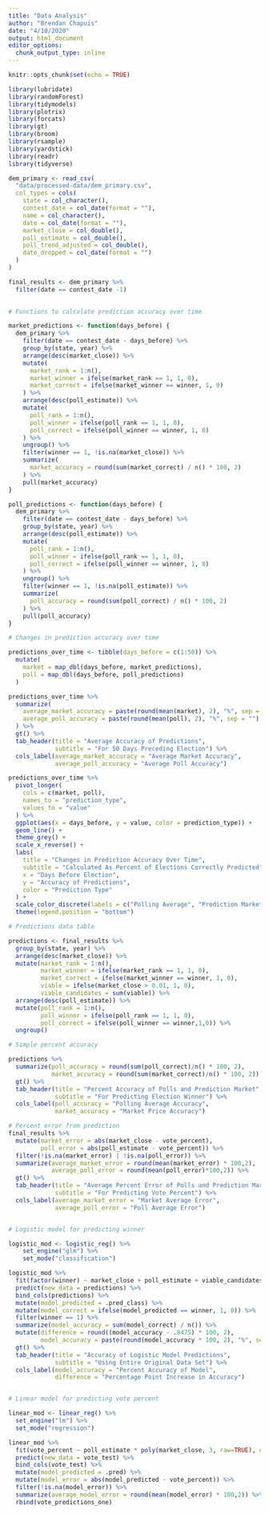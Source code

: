```yaml
---
title: "Data Analysis"
author: "Brendan Chapuis"
date: "4/10/2020"
output: html_document
editor_options: 
  chunk_output_type: inline
---
```


```r
knitr::opts_chunk$set(echo = TRUE)
```


```r

library(lubridate)
library(randomForest)
library(tidymodels)
library(plotrix)
library(forcats)
library(gt)
library(broom)
library(rsample)
library(yardstick)
library(readr)
library(tidyverse)

```


```r

dem_primary <- read_csv(
  "data/processed-data/dem_primary.csv",
  col_types = cols(
    state = col_character(),
    contest_date = col_date(format = ""),
    name = col_character(),
    date = col_date(format = ""),
    market_close = col_double(),
    poll_estimate = col_double(),
    poll_trend_adjusted = col_double(),
    date_dropped = col_date(format = "")
  )
)

final_results <- dem_primary %>% 
  filter(date == contest_date -1)
    
```


```r

# Functions to calculate prediction accuracy over time

market_predictions <- function(days_before) {
  dem_primary %>%
    filter(date == contest_date - days_before) %>%
    group_by(state, year) %>%
    arrange(desc(market_close)) %>%
    mutate(
      market_rank = 1:n(),
      market_winner = ifelse(market_rank == 1, 1, 0),
      market_correct = ifelse(market_winner == winner, 1, 0)
    ) %>%
    arrange(desc(poll_estimate)) %>%
    mutate(
      poll_rank = 1:n(),
      poll_winner = ifelse(poll_rank == 1, 1, 0),
      poll_correct = ifelse(poll_winner == winner, 1, 0)
    ) %>%
    ungroup() %>%
    filter(winner == 1, !is.na(market_close)) %>% 
    summarize(
      market_accuracy = round(sum(market_correct) / n() * 100, 2)
    ) %>% 
    pull(market_accuracy)
}

poll_predictions <- function(days_before) {
  dem_primary %>%
    filter(date == contest_date - days_before) %>%
    group_by(state, year) %>%
    arrange(desc(poll_estimate)) %>%
    mutate(
      poll_rank = 1:n(),
      poll_winner = ifelse(poll_rank == 1, 1, 0),
      poll_correct = ifelse(poll_winner == winner, 1, 0)
    ) %>%
    ungroup() %>%
    filter(winner == 1, !is.na(poll_estimate)) %>% 
    summarize(
      poll_accuracy = round(sum(poll_correct) / n() * 100, 2)
    ) %>% 
    pull(poll_accuracy)
}

# Changes in prediction accuracy over time

predictions_over_time <- tibble(days_before = c(1:50)) %>%
  mutate(
    market = map_dbl(days_before, market_predictions),
    poll = map_dbl(days_before, poll_predictions)
  )

predictions_over_time %>%
  summarize(
    average_market_accuracy = paste(round(mean(market), 2), "%", sep = ""),
    average_poll_accuracy = paste(round(mean(poll), 2), "%", sep = "")
  ) %>%
  gt() %>%
  tab_header(title = "Average Accuracy of Predictions",
             subtitle = "For 50 Days Preceding Election") %>%
  cols_label(average_market_accuracy = "Average Market Accuracy",
             average_poll_accuracy = "Average Poll Accuracy")

predictions_over_time %>%
  pivot_longer(
    cols = c(market, poll),
    names_to = "prediction_type",
    values_to = "value"
  ) %>%
  ggplot(aes(x = days_before, y = value, color = prediction_type)) +
  geom_line() +
  theme_grey() +
  scale_x_reverse() +
  labs(
    title = "Changes in Prediction Accuracy Over Time",
    subtitle = "Calculated As Percent of Elections Correctly Predicted",
    x = "Days Before Election",
    y = "Accuracy of Predictions",
    color = "Prediction Type"
  ) +
  scale_color_discrete(labels = c("Polling Average", "Prediction Market Price")) +
  theme(legend.position = "bottom")

# Predictions data table

predictions <- final_results %>%
  group_by(state, year) %>% 
  arrange(desc(market_close)) %>% 
  mutate(market_rank = 1:n(),
         market_winner = ifelse(market_rank == 1, 1, 0),
         market_correct = ifelse(market_winner == winner, 1, 0),
         viable = ifelse(market_close > 0.01, 1, 0),
         viable_candidates = sum(viable)) %>%
  arrange(desc(poll_estimate)) %>% 
  mutate(poll_rank = 1:n(),
         poll_winner = ifelse(poll_rank == 1, 1, 0),
         poll_correct = ifelse(poll_winner == winner,1,0)) %>% 
  ungroup()

# Simple percent accuracy

predictions %>% 
  summarize(poll_accuracy = round(sum(poll_correct)/n() * 100, 2),
            market_accuracy = round(sum(market_correct)/n() * 100, 2)) %>% 
  gt() %>% 
  tab_header(title = "Percent Accuracy of Polls and Prediction Market",
             subtitle = "For Predicting Election Winner") %>% 
  cols_label(poll_accuracy = "Polling Average Accuracy",
             market_accuracy = "Market Price Accuracy")

# Percent error from prediction
final_results %>% 
  mutate(market_error = abs(market_close - vote_percent),
         poll_error = abs(poll_estimate - vote_percent)) %>%
  filter(!is.na(market_error) | !is.na(poll_error)) %>% 
  summarize(average_market_error = round(mean(market_error) * 100,2),
            average_poll_error = round(mean(poll_error)*100,2)) %>% 
  gt() %>% 
  tab_header(title = "Average Percent Error of Polls and Prediction Market",
             subtitle = "For Predicting Vote Percent") %>% 
  cols_label(average_market_error = "Market Average Error",
             average_poll_error = "Poll Average Error")


# Logistic model for predicting winner

logistic_mod <- logistic_reg() %>%
    set_engine("glm") %>%
    set_mode("classification")

logistic_mod %>%
  fit(factor(winner) ~ market_close + poll_estimate + viable_candidates, data = predictions) %>%
  predict(new_data = predictions) %>%
  bind_cols(predictions) %>%
  mutate(model_predicted = .pred_class) %>%
  mutate(model_correct = ifelse(model_predicted == winner, 1, 0)) %>%
  filter(winner == 1) %>%
  summarize(model_accuracy = sum(model_correct) / n()) %>%
  mutate(difference = round((model_accuracy - .8475) * 100, 2),
         model_accuracy = paste(round(model_accuracy * 100, 2), "%", sep = "")) %>%
  gt() %>%
  tab_header(title = "Accuracy of Logistic Model Predictions",
             subtitle = "Using Entire Original Data Set") %>%
  cols_label(model_accuracy = "Percent Accuracy of Model",
             difference = "Percentage Point Increase in Accuracy")


# Linear model for predicting vote percent

linear_mod <- linear_reg() %>%
  set_engine("lm") %>% 
  set_mode("regression")

linear_mod %>%
  fit(vote_percent ~ poll_estimate * poly(market_close, 3, raw=TRUE), data = vote_train) %>%
  predict(new_data = vote_test) %>%
  bind_cols(vote_test) %>%
  mutate(model_predicted = .pred) %>%
  mutate(model_error = abs(model_predicted - vote_percent)) %>%
  filter(!is.na(model_error)) %>%
  summarize(average_model_error = round(mean(model_error) * 100,2)) %>%
  rbind(vote_predictions_one)
  

```